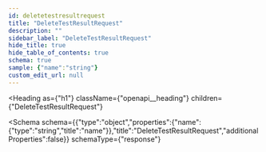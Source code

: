 ```yaml
---
id: deletetestresultrequest
title: "DeleteTestResultRequest"
description: ""
sidebar_label: "DeleteTestResultRequest"
hide_title: true
hide_table_of_contents: true
schema: true
sample: {"name":"string"}
custom_edit_url: null
---
```



<Heading
  as={"h1"}
  className={"openapi__heading"}
  children={"DeleteTestResultRequest"}
>
</Heading>





<Schema
  schema={{"type":"object","properties":{"name":{"type":"string","title":"name"}},"title":"DeleteTestResultRequest","additionalProperties":false}}
  schemaType={"response"}
>
  
</Schema>
            